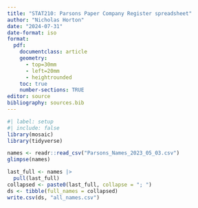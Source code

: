 ```yaml
---
title: "STAT210: Parsons Paper Company Register spreadsheet"
author: "Nicholas Horton"
date: "2024-07-31"
date-format: iso
format: 
  pdf:
    documentclass: article
    geometry:
      - top=30mm
      - left=20mm
      - heightrounded
    toc: true
    number-sections: TRUE
editor: source
bibliography: sources.bib
---
```


```r
#| label: setup
#| include: false
library(mosaic)
library(tidyverse)
```

```r
names <- readr::read_csv("Parsons_Names_2023_05_03.csv")
glimpse(names)
```

```r
last_full <- names |>
  pull(last_full) 
collapsed <- paste0(last_full, collapse = "; ")
ds <- tibble(full_names = collapsed)
write.csv(ds, "all_names.csv")
```
